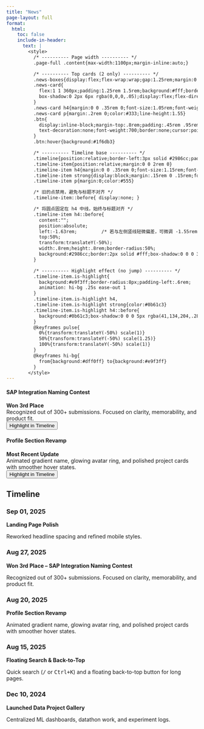 ```yaml
---
title: "News"
page-layout: full
format:
  html:
    toc: false
    include-in-header:
      text: |
        <style>
          /* ---------- Page width ---------- */
          .page-full .content{max-width:1100px;margin-inline:auto;}

          /* ---------- Top cards (2 only) ---------- */
          .news-boxes{display:flex;flex-wrap:wrap;gap:1.25rem;margin:0 0 2.2rem 0;}
          .news-card{
            flex:1 1 360px;padding:1.25rem 1.5rem;background:#fff;border:1px solid #e6e6e6;border-radius:14px;
            box-shadow:0 2px 6px rgba(0,0,0,.05);display:flex;flex-direction:column;justify-content:space-between
          }
          .news-card h4{margin:0 0 .35rem 0;font-size:1.05rem;font-weight:700}
          .news-card p{margin:.2rem 0;color:#333;line-height:1.55}
          .btn{
            display:inline-block;margin-top:.8rem;padding:.45rem .95rem;background:#2986cc;color:#fff;border-radius:8px;
            text-decoration:none;font-weight:700;border:none;cursor:pointer;transition:background .15s ease-in-out
          }
          .btn:hover{background:#1f6db3}

          /* ---------- Timeline base ---------- */
          .timeline{position:relative;border-left:3px solid #2986cc;padding-left:1.5rem;margin-left:1rem}
          .timeline-item{position:relative;margin:0 0 2rem 0}
          .timeline-item h4{margin:0 0 .35rem 0;font-size:1.15rem;font-weight:800; position:relative; line-height:1.25}
          .timeline-item strong{display:block;margin:.15rem 0 .15rem;font-weight:700}
          .timeline-item p{margin:0;color:#555}

          /* 旧的点禁用，避免与标题不对齐 */
          .timeline-item::before{ display:none; }

          /* 将圆点固定在 h4 中线，始终与标题对齐 */
          .timeline-item h4::before{
            content:"";
            position:absolute;
            left:-1.63rem;         /* 若与左侧竖线轻微偏差，可微调 -1.55rem ~ -1.85rem */
            top:50%;
            transform:translateY(-50%);
            width:.8rem;height:.8rem;border-radius:50%;
            background:#2986cc;border:2px solid #fff;box-shadow:0 0 0 3px #2986cc55;
          }

          /* ---------- Highlight effect (no jump) ---------- */
          .timeline-item.is-highlight{
            background:#e9f3ff;border-radius:8px;padding-left:.6rem;
            animation: hi-bg .25s ease-out 1
          }
          .timeline-item.is-highlight h4,
          .timeline-item.is-highlight strong{color:#0b61c3}
          .timeline-item.is-highlight h4::before{
            background:#0b61c3;box-shadow:0 0 0 5px rgba(41,134,204,.28);animation:pulse 1.2s ease-out 2
          }
          @keyframes pulse{
            0%{transform:translateY(-50%) scale(1)}
            50%{transform:translateY(-50%) scale(1.25)}
            100%{transform:translateY(-50%) scale(1)}
          }
          @keyframes hi-bg{
            from{background:#dff0ff} to{background:#e9f3ff}
          }
        </style>
---
```


<!-- ===== 顶部仅两张卡片 ===== -->
::: {.news-boxes}

::: {.news-card}
#### SAP Integration Naming Contest
**Won 3rd Place**  
Recognized out of 300+ submissions. Focused on clarity, memorability, and product fit.  
<button type="button" class="btn js-mark" data-target="aug-27-2025">Highlight in Timeline</button>
:::

::: {.news-card}
#### Profile Section Revamp
**Most Recent Update**  
Animated gradient name, glowing avatar ring, and polished project cards with smoother hover states.  
<button type="button" class="btn js-mark" data-target="aug-20-2025">Highlight in Timeline</button>
:::

:::

## Timeline

::: {.timeline}

::: {.timeline-item}
### <span id="sep-01-2025">Sep 01, 2025</span>
**Landing Page Polish**  
<p>Reworked headline spacing and refined mobile styles.</p>
:::

::: {.timeline-item}
### <span id="aug-27-2025">Aug 27, 2025</span>
**Won 3rd Place – SAP Integration Naming Contest**  
<p>Recognized out of 300+ submissions. Focused on clarity, memorability, and product fit.</p>
:::

::: {.timeline-item}
### <span id="aug-20-2025">Aug 20, 2025</span>
**Profile Section Revamp**  
<p>Animated gradient name, glowing avatar ring, and polished project cards with smoother hover states.</p>
:::

::: {.timeline-item}
### <span id="aug-15-2025">Aug 15, 2025</span>
**Floating Search & Back-to-Top**  
<p>Quick search (<kbd>/</kbd> or <kbd>Ctrl+K</kbd>) and a floating back-to-top button for long pages.</p>
:::

::: {.timeline-item}
### <span id="dec-10-2024">Dec 10, 2024</span>
**Launched Data Project Gallery**  
<p>Centralized ML dashboards, datathon work, and experiment logs.</p>
:::

:::

<script>
  // 仅高亮，不跳转
  const clearHi = () =>
    document.querySelectorAll('.timeline-item.is-highlight')
      .forEach(el => el.classList.remove('is-highlight'));

  document.querySelectorAll('.js-mark').forEach(btn => {
    btn.addEventListener('click', () => {
      const id = btn.getAttribute('data-target');
      const span = document.getElementById(id);
      if(!span) return;
      const item = span.closest('.timeline-item');
      if(!item) return;
      clearHi();
      item.classList.add('is-highlight');
      setTimeout(()=> item.classList.remove('is-highlight'), 2500); // 想保持高亮可删掉这一行
    });
  });
</script>
